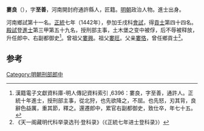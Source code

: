 '''婁良'''（{{bd|1411年||1485年}}），字'''至善'''，河南開封府通許縣人，匠籍。[[明朝|明朝]]政治人物。進士出身。

河南鄉試第十一名。[[正统_(年号)|正統]]七年（1442年），參加壬戌科[[會試|會試]]，得[[貢士|貢士]]第四十四名。[[殿試|殿試]]登[[進士|進士]]第三甲第五十九名，授刑部主事，土木堡之变中被俘，后不辱被释放，升任郎中、右副都御史<ref>漢籍電子文獻資料庫-明人傳記資料索引 ,6396：婁良，字至善，通許人。正統十年進士，授刑部主事，從北狩，也先欲降之，不屈。也先怒，刃其背，良辭色益厲，重其節，釋之。還遷郎中，累官右副都御史，致仕卒，年七十五。	</ref>。曾祖父[[婁興|婁興]]。祖父[[婁旺|婁旺]]。父亲[[婁恪|婁恪]]，曾任鄉貢士<ref>《天一阁藏明代科举录选刊·登科录》（《正統七年进士登科录》）</ref>。

==参考==
{{reflist}}
{{明朝人物小作品}}
{{正統七年壬戌科殿試金榜}}
[[Category:明朝刑部郎中|Category:明朝刑部郎中]]